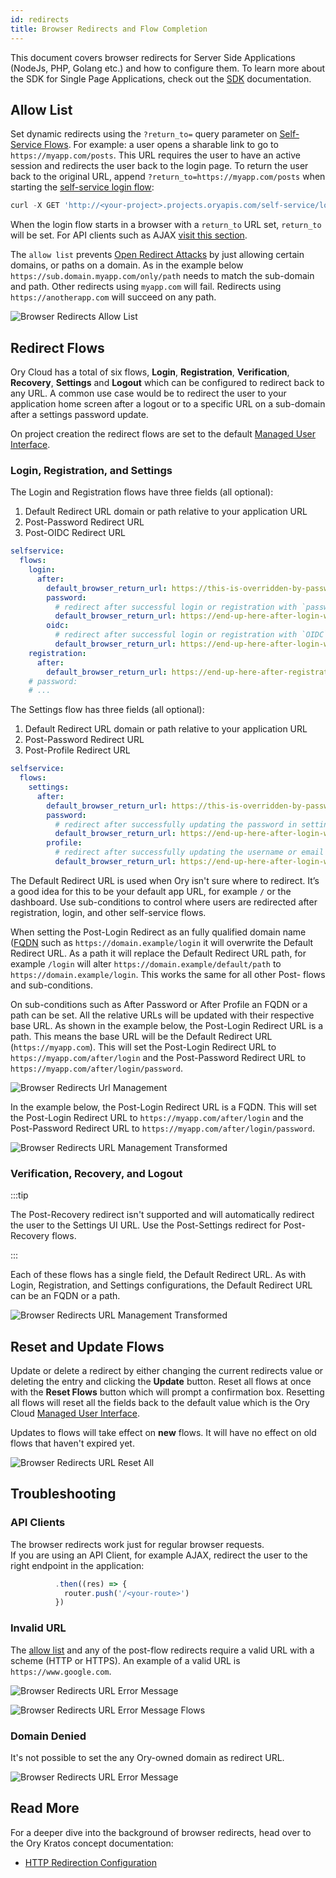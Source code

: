 ```yaml
---
id: redirects
title: Browser Redirects and Flow Completion
---
```


This document covers browser redirects for Server Side Applications (NodeJs,
PHP, Golang etc.) and how to configure them. To learn more about the SDK for
Single Page Applications, check out the [SDK](./services-api.mdx) documentation.

## Allow List

Set dynamic redirects using the `?return_to=` query parameter on
[Self-Service Flows](./self-service.mdx). For example: a user opens a sharable
link to go to `https://myapp.com/posts`. This URL requires the user to have an
active session and redirects the user back to the login page. To return the user
back to the original URL, append `?return_to=https://myapp.com/posts` when
starting the
[self-service login flow](https://www.ory.sh/docs/reference/api#operation/initializeSelfServiceLoginFlowForBrowsers):

```js
curl -X GET 'http://<your-project>.projects.oryapis.com/self-service/login/browser?return_to=...'
```

When the login flow starts in a browser with a `return_to` URL set, `return_to`
will be set. For API clients such as AJAX [visit this section](#api-clients).

The `allow list` prevents
[Open Redirect Attacks](https://cheatsheetseries.owasp.org/cheatsheets/Unvalidated_Redirects_and_Forwards_Cheat_Sheet.html)
by just allowing certain domains, or paths on a domain. As in the example below
`https://sub.domain.myapp.com/only/path` needs to match the sub-domain and path.
Other redirects using `myapp.com` will fail. Redirects using
`https://anotherapp.com` will succeed on any path.

![Browser Redirects Allow List](/images/browser-redirects/browser-redirects-allow-list.png)

## Redirect Flows

Ory Cloud has a total of six flows, **Login**, **Registration**,
**Verification**, **Recovery**, **Settings** and **Logout** which can be
configured to redirect back to any URL. A common use case would be to redirect
the user to your application home screen after a logout or to a specific URL on
a sub-domain after a settings password update.

On project creation the redirect flows are set to the default
[Managed User Interface](./managed-ui.mdx).

### Login, Registration, and Settings

The Login and Registration flows have three fields (all optional):

1. Default Redirect URL domain or path relative to your application URL
2. Post-Password Redirect URL
3. Post-OIDC Redirect URL

```yaml file="kratos.config.yml"
selfservice:
  flows:
    login:
      after:
        default_browser_return_url: https://this-is-overridden-by-password/
        password:
          # redirect after successful login or registration with `password` method
          default_browser_return_url: https://end-up-here-after-login-with-password/
        oidc:
          # redirect after successful login or registration with `OIDC` method
          default_browser_return_url: https://end-up-here-after-login-with-oidc/
    registration:
      after:
        default_browser_return_url: https://end-up-here-after-registration/
    # password:
    # ...
```

The Settings flow has three fields (all optional):

1. Default Redirect URL domain or path relative to your application URL
2. Post-Password Redirect URL
3. Post-Profile Redirect URL

```yaml file="kratos.config.yml"
selfservice:
  flows:
    settings:
      after:
        default_browser_return_url: https://this-is-overridden-by-password/
        password:
          # redirect after successfully updating the password in settings
          default_browser_return_url: https://end-up-here-after-login-with-password/
        profile:
          # redirect after successfully updating the username or email in settings
          default_browser_return_url: https://end-up-here-after-login-with-password/
```

The Default Redirect URL is used when Ory isn't sure where to redirect. It’s a
good idea for this to be your default app URL, for example `/` or the dashboard.
Use sub-conditions to control where users are redirected after registration,
login, and other self-service flows.

When setting the Post-Login Redirect as an fully qualified domain name
([FQDN](https://en.wikipedia.org/wiki/Fully_qualified_domain_name) such as
`https://domain.example/login` it will overwrite the Default Redirect URL. As a
path it will replace the Default Redirect URL path, for example `/login` will
alter `https://domain.example/default/path` to `https://domain.example/login`.
This works the same for all other Post- flows and sub-conditions.

On sub-conditions such as After Password or After Profile an FQDN or a path can
be set. All the relative URLs will be updated with their respective base URL. As
shown in the example below, the Post-Login Redirect URL is a path. This means
the base URL will be the Default Redirect URL (`https://myapp.com`). This will
set the Post-Login Redirect URL to `https://myapp.com/after/login` and the
Post-Password Redirect URL to `https://myapp.com/after/login/password`.

![Browser Redirects Url Management](/images/browser-redirects/browser-redirects-url-management.png)

In the example below, the Post-Login Redirect URL is a FQDN. This will set the
Post-Login Redirect URL to `https://myapp.com/after/login` and the Post-Password
Redirect URL to `https://myapp.com/after/login/password`.

![Browser Redirects URL Management Transformed](/images/browser-redirects/browser-redirects-url-management-2.png)

### Verification, Recovery, and Logout

:::tip

The Post-Recovery redirect isn't supported and will automatically redirect the
user to the Settings UI URL. Use the Post-Settings redirect for Post-Recovery
flows.

:::

Each of these flows has a single field, the Default Redirect URL. As with Login,
Registration, and Settings configurations, the Default Redirect URL can be an
FQDN or a path.

![Browser Redirects URL Management Transformed](/images/browser-redirects/browser-redirects-url-management-3.png)

## Reset and Update Flows

Update or delete a redirect by either changing the current redirects value or
deleting the entry and clicking the **Update** button. Reset all flows at once
with the **Reset Flows** button which will prompt a confirmation box. Resetting
all flows will reset all the fields back to the default value which is the Ory
Cloud [Managed User Interface](./managed-ui.mdx).

Updates to flows will take effect on **new** flows. It will have no effect on
old flows that haven't expired yet.

![Browser Redirects URL Reset All](/images/browser-redirects/browser-redirects-reset-all.png)

## Troubleshooting

### API Clients

The browser redirects work just for regular browser requests.  
If you are using an API Client, for example AJAX, redirect the user to the right
endpoint in the application:

```ts
          .then((res) => {
            router.push('/<your-route>')
          })
```

### Invalid URL

The [allow list](#allow-list) and any of the post-flow redirects require a valid
URL with a scheme (HTTP or HTTPS). An example of a valid URL is
`https://www.google.com`.

![Browser Redirects URL Error Message](/images/browser-redirects/browser-redirects-error-messages-1.png)

![Browser Redirects URL Error Message Flows](/images/browser-redirects/browser-redirects-error-messages-flows.png)

### Domain Denied

It's not possible to set the any Ory-owned domain as redirect URL.

![Browser Redirects URL Error Message](/images/browser-redirects/browser-redirects-error-messages-2.png)

## Read More

For a deeper dive into the background of browser redirects, head over to the Ory
Kratos concept documentation:

- [HTTP Redirection Configuration](https://www.ory.sh/kratos/docs/concepts/browser-redirect-flow-completion)
